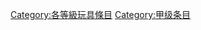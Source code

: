 {{Articles by Quality| topic=玩具|project=玩具|format=toc}}
{{Wikipedia category}}
{{emptycat}}

[[Category:各等級玩具條目|Category:各等級玩具條目]]
[[Category:甲级条目|Category:甲级条目]]